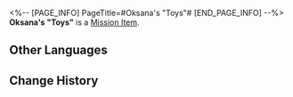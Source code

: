 <%-- [PAGE_INFO]
PageTitle=#Oksana's "Toys"#
[END_PAGE_INFO] --%>
{{Item Infobox
|id          = 140470
|image       = Item Oksana's Toys.png{{subst:void|<!--$UPLOAD:<<SpriteOutput/ItemFigures/300052.png>-<Item Oksana's Toys.png>-<Item Icons>>-->}}
|type        = Mission Item
|invCategory = Missions
|rarity      = 3
|effect      = 
|description = Taking a peek into the immaculate bag, you see it's filled with ordinary toys. You cannot understand how they're selling so well. Perhaps this is what Oksana might call a return of "goodwill."
}}
'''Oksana's "Toys"''' is a [[Mission Item]].

==Other Languages==
{{Other Languages
|en   = Oksana's "Toys"
|zhs  = 奥科萨娜的「玩具」
|zht  = 奧科薩娜的「玩具」
|ja   = オクサーナの「おもちゃ」
|ko   = 옥사나의 「장난감」
|es   = Juguetes de Oksana
|fr   = «&nbsp;Jouets&nbsp;» d'Oksana
|ru   = Игрушки Оксаны
|th   = "ของเล่น" ของ Oksana
|vi   = "Đồ Chơi" Của Oksana
|de   = Oksanas „Spielzeuge“
|id   = "Mainan" Oksana
|pt   = "Brinquedos" de Oksana
}}

==Change History==
{{Change History|2.1}}